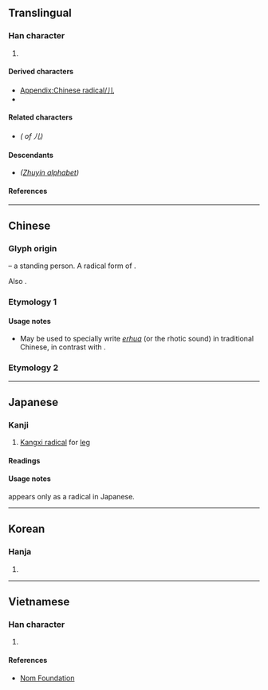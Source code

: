 {{also|ㄦ|ル|几|兒}}
{{character info}}
{{character info|⼉}}
==Translingual==
{{Han simplified forms|兒|児|儿}}
{{stroke order|strokes=2}}
{{stroke order|type=animate}}

===Han character===
{{Han char|rn=10|rad=儿|as=00|sn=2|four=22010|canj=LU|ids=⿰丿乚}}

# {{mul-kangxi radical-def}}

====Derived characters====
* [[Appendix:Chinese radical/儿]]
* {{l|mul|[[尣]], [[圥]], [[灮]], [[皃]], [[見]]([[见]]), [[完]], [[羌]], [[虎]], [[亮]], [[竟]], [[匹]]}}

====Related characters====
* {{l|mul|兒}} ''({{w|Traditional Chinese|Traditional form}} of 儿)''

====Descendants====
* {{l|mul|ㄦ}} ''([[Appendix:Zhuyin script|Zhuyin alphabet]])''
<!-- Note: Not related to Katakana ル which is descended from 流-->

====References====
{{Han ref|kx=0123.010|dkj=01336|dj=0257.210|hdz=10264.040|uh=513F}}

----

==Chinese==

===Glyph origin===
{{Han etym}}
{{liushu|p}} – a standing person. A radical form of {{m|zh|人}}.

Also {{Han simp|兒|f=臼|t=&nbsp;|nocap=y}}.

===Etymology 1===
{{zh-see|兒}}

====Usage notes====
* May be used to specially write ''[[erhua]]'' (or the rhotic sound) in traditional Chinese, in contrast with {{zh-l|兒|[[child]]}}.

===Etymology 2===
{{zh-see|人|v}}

----

==Japanese==

===Kanji===
{{ja-kanji|grade=r|rs=儿00}}

# [[Kangxi radical]] for [[leg]]
#: {{syn|ja|人繞|tr1=ninnyō|人足|tr2=hitoashi}}

====Readings====
{{ja-readings
|on=じん, にん
|kun=がい, にんにょう
}}

====Usage notes====
{{lang|ja|儿}} appears only as a radical in Japanese.

----

==Korean==

===Hanja===
{{ko-hanja|hangeul=[[인]], [[궤]]|rv=in, gwe|mr=in, kwe}}

# {{rfdef|ko|sort=儿00}}

----

==Vietnamese==

===Han character===
{{vi-readings|reading=[[nhân]], [[nhi]]|rs=儿00}}

# {{rfdef|vi|sort=儿00}}

====References====
* [http://nomfoundation.org/common/nom_details.php?codepoint=513f Nom Foundation]